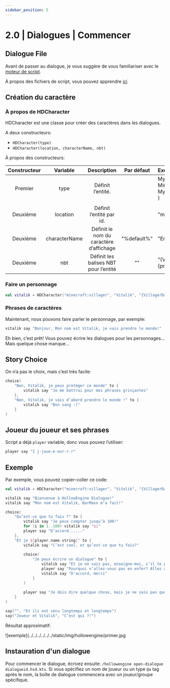 ```yaml
---
sidebar_position: 5
---
```


# 2.0 | Dialogues | Commencer

## Dialogue File

Avant de passer au dialogue, je vous suggère de vous familiariser avec le [moteur de script](./introducing).

À propos des fichiers de script, vous pouvez apprendre [ici](./scriptfiles)

## Création du caractère

### À propos de HDCharacter

HDCharacter est une classe pour créer des caractères dans les dialogues.

A deux constructeurs:
- `HDCharacter(type)` 
- `HDCharacter(location, characterName, nbt)`

À propos des constructeurs:

| Constructeur |   Variable    |               Description               | Par défaut  | Exemple                                                                              |   Type    |
|:------------:|:-------------:|:---------------------------------------:|:-----------:|:-------------------------------------------------------------------------------------|:---------:|
|   Premier    |     type      |            Définit l’entité.            |             | MyLivingEntity(<br/>Minecraft.getInstance().level, <br/>MyEntityTypes.MyLiving<br/>) |  Requis   |
|              |               |                                         |             |                                                                                      |           |
|   Deuxième   |   location    |        Définit l’entité par id.         |             | "minecraft:villager"                                                                 |  Requis   |
|   Deuxième   | characterName | Définit le nom du caractère d’affichage | "%default%" | "Eric"                                                                               | Optionnel |
|   Deuxième   |      nbt      |  Définit les balises NBT pour l’entité  |     ""      | "{VillagerData:{profession:farmer,level:2,type:savanna}}"                            | Optionnel |

### Faire un personnage
```kotlin
val vitalik = HDCharacter("minecraft:villager", "Vitalik", "{VillagerData:{profession:farmer,level:2,type:savanna}}")
```

### Phrases de caractères
Maintenant, nous pouvons faire parler le personnage, par exemple:
```kotlin
vitalik say "Bonjour, Mon nom est Vitalik, je vais prendre le monde!"
```
Eh bien, c’est prêt! Vous pouvez écrire les dialogues pour les personnages... Mais quelque chose manque...

## Story Choice
On n’a pas le choix, mais c’est très facile:
```kotlin
choice(
    "Non, Vitalik, je peux protéger ce monde" to {
        vitalik say "Je me battrai pour mes phrases grinçantes"
    },
    "Non, Vitalik, je vais d’abord prendre le monde !" to {
        vitalik say "Bon sang :("
    }
)
```

## Joueur du joueur et ses phrases
Script a déjà `player` variable, donc vous pouvez l’utiliser:
```kotlin
player say "I j-joue-e-eur-r-r"
```

## Exemple
Par exemple, vous pouvez copier-coller ce code:
```kotlin
val vitalik = HDCharacter("minecraft:villager", "Vitalik", "{VillagerData:{profession:farmer,level:2,type:savanna}}")

vitalik say "Bienvenue à HollowEngine Dialogue!"
vitalik say "Mon nom est Vitalik, BarMaxx m’a fait!"

choice(
    "Qu’est-ce que tu fais ?" to {
        vitalik say "Je peux compter jusqu’à 100!"
        for (i in 1..100) vitalik say "$i"
        player say "D’accord......"
    },
    "Et je ${player.name.string}" to {
        vitalik say "C’est cool, et qu’est-ce que tu fais?"
        
        choice(
            "Je peux écrire un dialogue" to {
                vitalik say "Et je ne sais pas, enseigne-moi, s’il te plaît, s’il te plaît, s’il te plaît, s’il te plaît, s’il te plaît!"
                player say "Pourquoi n’allez-vous pas en enfer? Allez apprendre un code source"
                vitalik say "D'accord, merci"
            }
        ) 
        
        player say "Je dois dire quelque chose, mais je ne sais pas quoi..."
    }
)

say("", "Et ils ont vécu longtemps et longtemps")
say("Joueur et Vitalik", "C’est qui ?!")
```
Résultat approximatif:

![exemple](../../../../../../static/img/hollowengine/primer.jpg

## Instauration d'un dialogue

Pour commencer le dialogue, écrivez ensuite: `/hollowengine open-dialogue dialogueid.hsd.kts`.
Si vous spécifiez un nom de joueur ou un type `@a` tag après le nom, la boîte de dialogue commencera avec un joueur/groupe spécifique.